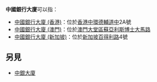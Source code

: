 '''中國銀行大廈'''可以指：
*[[中國銀行大廈_(香港)|中國銀行大廈 (香港)]]：位於[[香港|香港]][[中環|中環]][[德輔道中|德輔道中]]2A號
*[[中國銀行大廈_(澳門)|中國銀行大廈 (澳門)]]：位於[[澳門|澳門]][[大堂區|大堂區]][[蘇亞利斯博士大馬路|蘇亞利斯博士大馬路]]
*[[中國銀行大廈_(新加坡)|中國銀行大廈 (新加坡)]]：位於[[新加坡|新加坡]][[百得利路|百得利路]]4號
==另見==
*[[中銀大廈|中銀大廈]]
{{disambig|Z|Cat=六字建築物消歧義}}